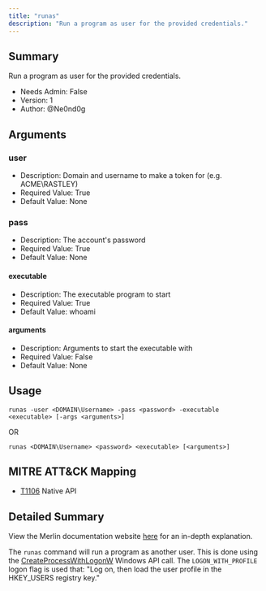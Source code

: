 ```yaml
---
title: "runas"
description: "Run a program as user for the provided credentials."
---
```


## Summary

Run a program as user for the provided credentials.

- Needs Admin: False
- Version: 1
- Author: @Ne0nd0g

## Arguments

### user

- Description: Domain and username to make a token for (e.g. ACME\\RASTLEY)
- Required Value: True
- Default Value: None

### pass

- Description: The account's password
- Required Value: True
- Default Value: None

#### executable

- Description: The executable program to start
- Required Value: True
- Default Value: whoami

#### arguments

- Description: Arguments to start the executable with
- Required Value: False
- Default Value: None

## Usage

```
runas -user <DOMAIN\Username> -pass <password> -executable <executable> [-args <arguments>]
```
OR
```text
runas <DOMAIN\Username> <password> <executable> [<arguments>]
```

## MITRE ATT&CK Mapping

- [T1106](https://attack.mitre.org/techniques/T1106/) Native API

## Detailed Summary

View the Merlin documentation website [here](https://merlin-c2.readthedocs.io/en/latest/server/menu/agents.html#runas)
for an in-depth explanation.

The `runas` command will run a program as another user. This is done using the [CreateProcessWithLogonW](https://docs.microsoft.com/en-us/windows/win32/api/winbase/nf-winbase-createprocesswithlogonw) Windows API call.
The `LOGON_WITH_PROFILE` logon flag is used that: "Log on, then load the user profile in the HKEY_USERS registry key." 

